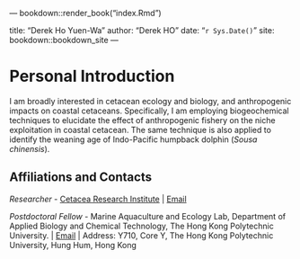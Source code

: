 --- bookdown::render_book("index.Rmd")

title: "Derek Ho Yuen-Wa"
author: "Derek HO"
date: "`r Sys.Date()`"
site: bookdown::bookdown_site
---

# Personal Introduction

I am broadly interested in cetacean ecology and biology, and anthropogenic impacts on coastal cetaceans. Specifically, I am employing biogeochemical techniques to elucidate the effect of anthropogenic fishery on the niche exploitation in coastal cetacean. The same technique is also applied to identify the weaning age of Indo-Pacific humpback dolphin (*Sousa chinensis*). 



## Affiliations and Contacts
*Researcher* - [Cetacea Research Institute](https://www.hku-cetacean-ecology.net/)  |  [Email](hoyuenwa@cetacea-institute.org)

*Postdoctoral Fellow* - Marine Aquaculture and Ecology Lab, Department of Applied Biology and Chemical Technology, The Hong Kong Polytechnic University.  |  [Email](yuenwa.ho@polyu.edu.hk)  |  Address: Y710, Core Y, The Hong Kong Polytechnic University, Hung Hum, Hong Kong